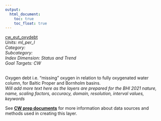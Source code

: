 ```yaml
---
output:
  html_document:
    toc: true
    toc_float: true
---
```


[cw_eut_oxydebt](https://github.com/OHI-Baltic/bhi-prep/blob/master/layers/cw_eut_oxydebt_bhi2019.csv)\
*Units: ml_per_l*\
*Category:*\
*Subcategory:*\
*Index Dimension: Status and Trend*\
*Goal Targets: CW*\
<br>

Oxygen debt i.e. "missing" oxygen in relation to fully oxygenated water column, for Baltic Proper and Bornholm basins.\
*Will add more text here as the layers are prepared for the BHI 2021*
*nature, name, scaling factors, accuracy, domain, resolution, interval values, keywords*

See [**CW prep documents**](https://github.com/OHI-Baltic/bhi-prep/blob/master/prep/CW/v2021/cw_prep.md) for more information about data sources and methods used in creating this layer.

<br>

